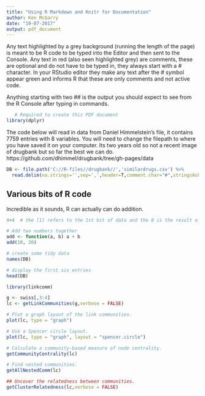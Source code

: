 ---
title: "Using R Markdown and Knitr for Documentation"
author: Ken McGarry
date: "19-07-2017"
output: pdf_document
---
Any text highlighted by a grey background (running the length of the page) is meant to be R code to be typed into the Editor and then sent to the Console. Any text in red (also seen highlighted grey) are comments, these are optional and do not have to be typed in, they always start with a # character. In your RStudio editor they make any text after the # symbol appear green and informs R that these are only comments and not active code.

Anything starting with two ## is the output you should expect to see from the R Console after typing in commands. 

```{r}
   # Required to create this PDF document
library(dplyr)
```

The code below will read in data from Daniel Himmelstein's file, it contains 7759 entries with 8 variables. You will need to change the filepath to where you have saved it on your computer. Its two years old so not a recent image of drugbank but so far the best we can do. https://github.com/dhimmel/drugbank/tree/gh-pages/data


```{r}
DB <- file.path('C://R-files//drugbank//','similardrugs.csv') %>%
  read.delim(na.strings='',sep=',',header=T,comment.char="#",stringsAsFactors = FALSE)

```

## Various bits of R code 
Incredible as it sounds, R can actually can do addition. 
```{r}
4+4  # the [1] refers to the 1st bit of data and the 8 is the result of the maths operation
```

```{r}
# Add two numbers together
add <- function(a, b) a + b
add(10, 20)
```

```{r}
# create some tidy data
names(DB)

# display the first six entries
head(DB)

```

```{r, echo=TRUE,results='hide',fig.keep='all'}
library(linkcomm)

g <- swiss[,3:4]
lc <- getLinkCommunities(g,verbose = FALSE)
```

```{r, echo=TRUE,results='hide',fig.keep='all'}
# Plot a graph layout of the link communities.
plot(lc, type = "graph")
```

```{r, echo=TRUE,results='hide',fig.keep='all'}
# Use a Spencer circle layout.
plot(lc, type = "graph", layout = "spencer.circle")
```

```{r, echo=TRUE,results='hide',fig.keep='all'}
# Calculate a community-based measure of node centrality.
getCommunityCentrality(lc)
```

```{r, echo=TRUE,results='hide',fig.keep='all'}
# Find nested communities.
getAllNestedComm(lc)
```

```{r, echo=TRUE}
## Uncover the relatedness between communities.
getClusterRelatedness(lc,verbose = FALSE)
```



